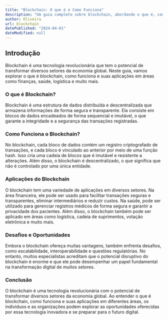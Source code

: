 ```yaml
---
title: "Blockchain: O que é e Como Funciona"
description: "Um guia completo sobre blockchain, abordando o que é, como funciona e suas aplicações em diversos setores."
author: Oliveira
url: blockchain
datePublished: "2024-04-01"
dateModified: null
---
```


## Introdução

Blockchain é uma tecnologia revolucionária que tem o potencial de transformar diversos setores da economia global. Neste guia, vamos explorar o que é blockchain, como funciona e suas aplicações em áreas como finanças, saúde, logística e muito mais.

### O que é Blockchain?

Blockchain é uma estrutura de dados distribuída e descentralizada que armazena informações de forma segura e transparente. Ela consiste em blocos de dados encadeados de forma sequencial e imutável, o que garante a integridade e a segurança das transações registradas.

### Como Funciona o Blockchain?

No blockchain, cada bloco de dados contém um registro criptografado de transações, e cada bloco é vinculado ao anterior por meio de uma função hash. Isso cria uma cadeia de blocos que é imutável e resistente a alterações. Além disso, o blockchain é descentralizado, o que significa que não é controlado por uma única entidade.

### Aplicações do Blockchain

O blockchain tem uma variedade de aplicações em diversos setores. Na área financeira, ele pode ser usado para facilitar transações seguras e transparentes, eliminar intermediários e reduzir custos. Na saúde, pode ser utilizado para gerenciar registros médicos de forma segura e garantir a privacidade dos pacientes. Além disso, o blockchain também pode ser aplicado em áreas como logística, cadeia de suprimentos, votação eletrônica e muito mais.

### Desafios e Oportunidades

Embora o blockchain ofereça muitas vantagens, também enfrenta desafios, como escalabilidade, interoperabilidade e questões regulatórias. No entanto, muitos especialistas acreditam que o potencial disruptivo do blockchain é enorme e que ele pode desempenhar um papel fundamental na transformação digital de muitos setores.

### Conclusão

O blockchain é uma tecnologia revolucionária com o potencial de transformar diversos setores da economia global. Ao entender o que é blockchain, como funciona e suas aplicações em diferentes áreas, os indivíduos e as organizações podem explorar as oportunidades oferecidas por essa tecnologia inovadora e se preparar para o futuro digital.
